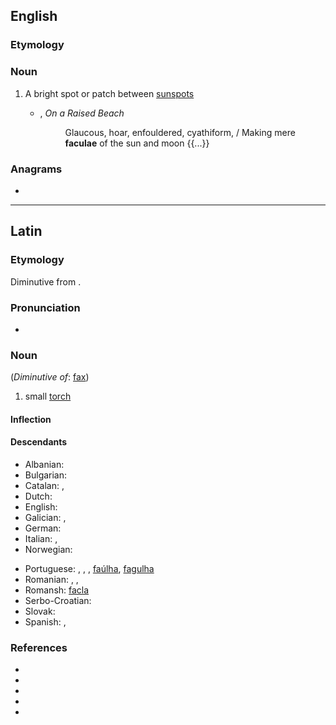 ==English==

===Etymology===
{{bor|en|la|facula||little torch}}

===Noun===
{{wikipedia}}
{{en-noun|faculae}}

# {{lb|en|astronomy}} A bright spot or patch between [[sunspot]]s
#* {{w|Hugh MacDiarmid}}, ''On a Raised Beach''
#*: Glaucous, hoar, enfouldered, cyathiform, / Making mere '''faculae''' of the sun and moon {{...}}

===Anagrams===
* {{anagrams|en|faucal}}

----

==Latin==

===Etymology===
Diminutive from {{suffix|lang=la|fax|ula|t1=torch}}.

===Pronunciation===
* {{la-IPA|facula}}

===Noun===
{{la-noun|facula|faculae|f|first}} (''Diminutive of'': [[fax#Latin|fax]])

# small [[torch]]

====Inflection====
{{la-decl-1st|facul}}

====Descendants====
{{top2}}
* Albanian: {{l|sq|flakë}} {{q|possibly}}
* Bulgarian: {{l|bg|факлия}} {{q|borrowing}}
* Catalan: {{l|ca|fàcula}} {{q|borrowing}}, {{l|ca|falla}}
* Dutch: {{l|nl|fakkel}} {{q|borrowing}}
* English: {{l|en|facula}} {{q|borrowing}}
* Galician: {{l|gl|facha}}, {{l|gl|facho}}
* German: {{l|de|Fackel}} {{q|borrowing, through Old High German}}
* Italian: {{l|it|facola}} {{q|borrowing}}, {{l|it|fiaccola}}
* Norwegian: {{l|no|fakkel}} {{q|borrowing, through German}}
{{mid2}}
* Portuguese: {{l|pt|fácula}} {{q|borrowing}}, {{l|pt|facha}}, {{l|pt|facho}}, [[faúlha]], [[fagulha]]
* Romanian: {{l|ro|fachie}}, {{l|ro|flacără}}, {{l|ro|făclie}} {{q|through a South Slavic intermediate}}
* Romansh: [[facla]]
* Serbo-Croatian: {{l|sh|faklja}} {{q|borrowing}}
* Slovak: {{l|sk|fakľa}} {{q|borrowing}}
* Spanish: {{l|es|fácula}} {{q|borrowing}}, {{l|es|hacha}}
{{bottom}}

===References===
* {{R:L&S}}
* {{R:Elementary Lewis}}
* {{R:du Cange}}
* {{R:Gaffiot}}
* {{R:NLW}}